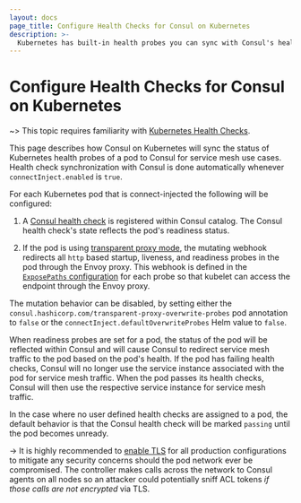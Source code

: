 ```yaml
---
layout: docs
page_title: Configure Health Checks for Consul on Kubernetes
description: >-
  Kubernetes has built-in health probes you can sync with Consul's health checks to ensure service mesh traffic is routed to healthy pods.
---
```


# Configure Health Checks for Consul on Kubernetes

~> This topic requires familiarity with [Kubernetes Health Checks](https://kubernetes.io/docs/tasks/configure-pod-container/configure-liveness-readiness-startup-probes/).

This page describes how Consul on Kubernetes will sync the status of Kubernetes health probes of a pod to Consul for service mesh use cases.
Health check synchronization with Consul is done automatically whenever `connectInject.enabled` is `true`.

For each Kubernetes pod that is connect-injected the following will be configured:

1. A [Consul health check](/consul/api-docs/catalog#register-entity) is registered within Consul catalog.
The Consul health check's state reflects the pod's readiness status.

1. If the pod is using [transparent proxy mode](/consul/docs/connect/transparent-proxy),
the mutating webhook redirects all `http` based startup, liveness, and readiness probes in the pod through the Envoy proxy.
This webhook is defined in the
[`ExposePaths` configuration](/consul/docs/connect/registration/service-registration#expose-paths-configuration-reference)
for each probe so that kubelet can access the endpoint through the Envoy proxy.

The mutation behavior can be disabled, by setting either the `consul.hashicorp.com/transparent-proxy-overwrite-probes`
pod annotation to `false` or the `connectInject.defaultOverwriteProbes` Helm value to `false`.

When readiness probes are set for a pod, the status of the pod will be reflected within Consul and will cause Consul to redirect service
mesh traffic to the pod based on the pod's health. If the pod has failing health checks, Consul will no longer use
the service instance associated with the pod for service mesh traffic. When the pod passes its health checks, Consul will
then use the respective service instance for service mesh traffic.

In the case where no user defined health checks are assigned to a pod, the default behavior is that the Consul health check will
be marked `passing` until the pod becomes unready.

-> It is highly recommended to [enable TLS](/consul/docs/k8s/helm#v-global-tls-enabled) for all production configurations to mitigate any
security concerns should the pod network ever be compromised. The controller makes calls across the network to Consul agents on all
nodes so an attacker could potentially sniff ACL tokens *if those calls are not encrypted* via TLS.
